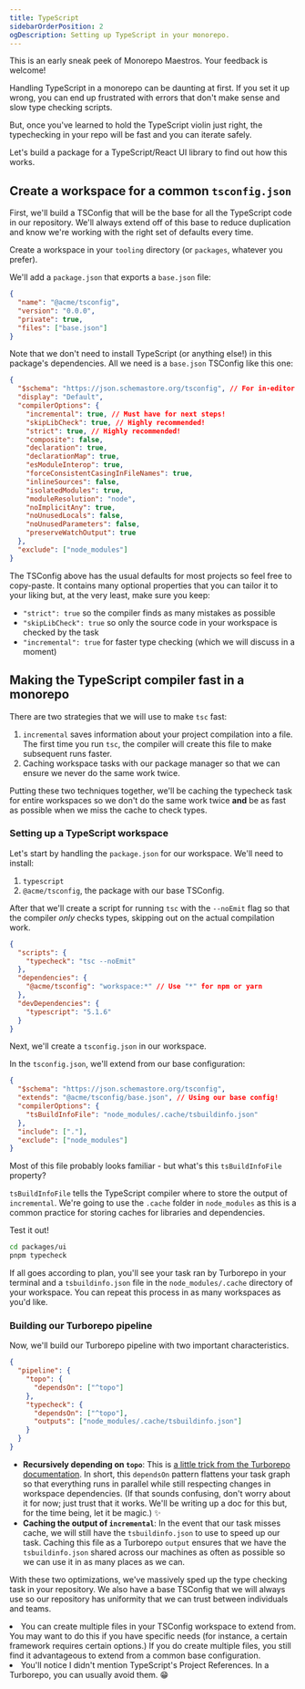 ```yaml
---
title: TypeScript
sidebarOrderPosition: 2
ogDescription: Setting up TypeScript in your monorepo.
---
```



<Callout type="warning">
  This is an early sneak peek of Monorepo Maestros. Your feedback is welcome!
</Callout>

Handling TypeScript in a monorepo can be daunting at first. If you set it up wrong, you can end up frustrated with errors that don't make sense and slow type checking scripts.

But, once you've learned to hold the TypeScript violin just right, the typechecking in your repo will be fast and you can iterate safely.

Let's build a package for a TypeScript/React UI library to find out how this works.

## Create a workspace for a common `tsconfig.json`

First, we'll build a TSConfig that will be the base for all the TypeScript code in our repository. We'll always extend off of this base to reduce duplication and know we're working with the right set of defaults every time.

Create a workspace in your `tooling` directory (or `packages`, whatever you prefer).

<FileTree>
  <FileTree.Folder name="tooling" open>
    <FileTree.Folder name="tsconfig" open>
      <FileTree.File name="package.json" />
      <FileTree.File name="base.json" />
    </FileTree.Folder>
  </FileTree.Folder>
</FileTree>

We'll add a `package.json` that exports a `base.json` file:

```json
{
  "name": "@acme/tsconfig",
  "version": "0.0.0",
  "private": true,
  "files": ["base.json"]
}
```

Note that we don't need to install TypeScript (or anything else!) in this package's dependencies. All we need is a `base.json` TSConfig like this one:

```json
{
  "$schema": "https://json.schemastore.org/tsconfig", // For in-editor Intellisense
  "display": "Default",
  "compilerOptions": {
    "incremental": true, // Must have for next steps!
    "skipLibCheck": true, // Highly recommended!
    "strict": true, // Highly recommended!
    "composite": false,
    "declaration": true,
    "declarationMap": true,
    "esModuleInterop": true,
    "forceConsistentCasingInFileNames": true,
    "inlineSources": false,
    "isolatedModules": true,
    "moduleResolution": "node",
    "noImplicitAny": true,
    "noUnusedLocals": false,
    "noUnusedParameters": false,
    "preserveWatchOutput": true
  },
  "exclude": ["node_modules"]
}
```

The TSConfig above has the usual defaults for most projects so feel free to copy-paste. It contains many optional properties that you can tailor it to your liking but, at the very least, make sure you keep:

- `"strict": true` so the compiler finds as many mistakes as possible
- `"skipLibCheck": true` so only the source code in your workspace is checked by the task
- `"incremental": true` for faster type checking (which we will discuss in a moment)

## Making the TypeScript compiler fast in a monorepo

There are two strategies that we will use to make `tsc` fast:

1.  `incremental` saves information about your project compilation into a file. The first time you run `tsc`, the compiler will create this file to make subsequent runs faster.
2.  Caching workspace tasks with our package manager so that we can ensure we never do the same work twice.

Putting these two techniques together, we'll be caching the typecheck task for entire workspaces so we don't do the same work twice **and** be as fast as possible when we miss the cache to check types.

### Setting up a TypeScript workspace

Let's start by handling the `package.json` for our workspace. We'll need to install:

1.  `typescript`
2.  `@acme/tsconfig`, the package with our base TSConfig.

After that we'll create a script for running `tsc` with the `--noEmit` flag so that the compiler _only_ checks types, skipping out on the actual compilation work.

```json
{
  "scripts": {
    "typecheck": "tsc --noEmit"
  },
  "dependencies": {
    "@acme/tsconfig": "workspace:*" // Use "*" for npm or yarn
  },
  "devDependencies": {
    "typescript": "5.1.6"
  }
}
```

Next, we'll create a `tsconfig.json` in our workspace.

<FileTree>
  <FileTree.Folder name="packages" open>
    <FileTree.Folder name="ui" open>
      <FileTree.File name="package.json" />
      <FileTree.File name="tsconfig.json" />
    </FileTree.Folder>
  </FileTree.Folder>
</FileTree>

In the `tsconfig.json`, we'll extend from our base configuration:

```json
{
  "$schema": "https://json.schemastore.org/tsconfig",
  "extends": "@acme/tsconfig/base.json", // Using our base config!
  "compilerOptions": {
    "tsBuildInfoFile": "node_modules/.cache/tsbuildinfo.json"
  },
  "include": ["."],
  "exclude": ["node_modules"]
}
```

Most of this file probably looks familiar - but what's this `tsBuildInfoFile` property?

`tsBuildInfoFile` tells the TypeScript compiler where to store the output of `incremental`. We're going to use the `.cache` folder in `node_modules` as this is a common practice for storing caches for libraries and dependencies.

Test it out!

```sh
cd packages/ui
pnpm typecheck
```

If all goes according to plan, you'll see your task ran by Turborepo in your terminal and a `tsbuildinfo.json` file in the `node_modules/.cache` directory of your workspace. You can repeat this process in as many workspaces as you'd like.

### Building our Turborepo pipeline

Now, we'll build our Turborepo pipeline with two important characteristics.

```json
{
  "pipeline": {
    "topo": {
      "dependsOn": ["^topo"]
    },
    "typecheck": {
      "dependsOn": ["^topo"],
      "outputs": ["node_modules/.cache/tsbuildinfo.json"]
    }
  }
}
```

- **Recursively depending on `topo`**: This is [a little trick from the Turborepo documentation](https://turbo.build/repo/docs/core-concepts/monorepos/task-dependencies#dependencies-outside-of-a-task). In short, this `dependsOn` pattern flattens your task graph so that everything runs in parallel while still respecting changes in workspace dependencies. (If that sounds confusing, don't worry about it for now; just trust that it works. We'll be writing up a doc for this but, for the time being, let it be magic.) ✨
- **Caching the output of `incremental`**: In the event that our task misses cache, we will still have the `tsbuildinfo.json` to use to speed up our task. Caching this file as a Turborepo `output` ensures that we have the `tsbuildinfo.json` shared across our machines as often as possible so we can use it in as many places as we can.

With these two optimizations, we've massively sped up the type checking task in your repository. We also have a base TSConfig that we will always use so our repository has uniformity that we can trust between individuals and teams.

<Callout type="goodToKnow">
  <li>
    You can create multiple files in your TSConfig workspace to extend from. You
    may want to do this if you have specific needs (for instance, a certain
    framework requires certain options.) If you do create multiple files, you
    still find it advantageous to extend from a common base configuration.
  </li>
  <li>
    You'll notice I didn't mention TypeScript's Project References. In a
    Turborepo, you can usually avoid them. 😁
  </li>
</Callout>
